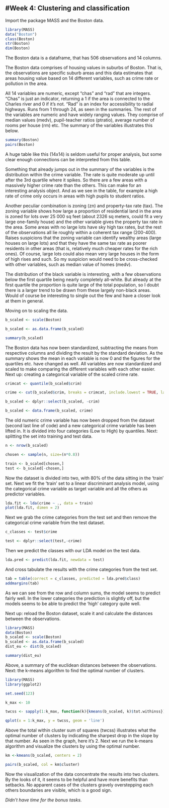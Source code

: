 #Week 4: Clustering and classification
---

Import the package MASS and the Boston data.

```r
library(MASS)
data("Boston")
class(Boston)
str(Boston)
dim(Boston)
```

The Boston data is a dataframe, that has 506 observations and 14 columns.

The Boston data comprises of housing values in suburbs of Boston. That is, the observations are specific suburb areas and this data estimates that areas housing value based on 14 different variables, such as crime rate or pollution in the area.

All 14 variables are numeric, except "chas" and "rad" that are integers. "Chas" is just an indicator, returning a 1 if the area is connected to the Charles river and 0 if it's not.
"Rad" is an index for accessibility to radial highways. Runs from 1 through 24, as seen in the summaries.
The rest of the variables are numeric and have widely ranging values. They comprise of median values (medv), pupil-teacher ratios (ptratio), average number of rooms per house (rm) etc. The summary of the variables illustrates this below.

```r
summary(Boston)
pairs(Boston)
```

A huge table like this (14x14) is seldom useful for proper analysis, but some clear enough connections can be interpreted from this table.

Something that already jumps out in the summary of the variables is the distribution within the crime variable. The rate is quite moderate up until after the 3rd quartile where it spikes. So there are a few areas with a massively higher crime rate than the others. This can make for an interesting analysis object. And as we see in the table, for example a high rate of crime only occurs in areas with high pupils to student ratios.

Another peculiar combination is zoning (zn) and property-tax rate (tax). The zoning variable shows how large a proportion of residential land in the area is zoned for lots over 25 000 sq feet (about 2326 sq meters, could fit a very large one-family house) and the other variable gives the property tax rate in the area. Some areas with no large lots have sky high tax rates, but the rest of the observations all lie roughly within a coherent tax range (200-400). Raises suspicions that the zoning variable can identify wealthy areas (large houses on large lots) and that they have the same tax rate as poorer residents in other areas (that is, relatively much cheaper rates for the rich ones). Of course, large lots could also mean very large houses in the form of high rises and such. So my suspicion would need to be cross-checked with other variables, such as median value of homes (medv).

The distribution of the black variable is interesting, with a few observations below the first quartile being nearly completely all-white. But already at the first quartile the proportion is quite large of the total population, so I doubt there is a larger trend to be drawn from these largely non-black areas. Would of course be interesting to single out the few and have a closer look at them in general.

Moving on to scaling the data.

```r
b_scaled <- scale(Boston)

b_scaled <- as.data.frame(b_scaled)

summary(b_scaled)
```

The Boston data has now been standardized, subtracting the means from respective columns and dividing the result by the standard deviation. As the summary shows the mean in each variable is now 0 and the figures for the quartiles etc. have changed as well. All variables are now standardized and scaled to make comparing the different variables with each other easier. Next up: creating a categorical variable of the scaled crime rate.

```r
crimcat <- quantile(b_scaled$crim)

crime <- cut(b_scaled$crim, breaks = crimcat, include.lowest = TRUE, label = c("Low","Med_low","Med_high","High"))

b_scaled <- dplyr::select(b_scaled, -crim)

b_scaled <- data.frame(b_scaled, crime)
```

The old numeric crime variable has now been dropped from the dataset (second last line of code) and a new categorical crime variable has been lifted in. It is divided into four categories (Low to High) by quantiles. Next: splitting the set into training and test data.

```r
n <- nrow(b_scaled)

chosen <- sample(n, size=(n*0.8))

train <- b_scaled[chosen,]
test <- b_scaled[-chosen,]
```

Now the dataset is divided into two, with 80% of the data sitting in the 'train' set. Next we fit the 'train' set to a linear discriminant analysis model, using the categorical crime variable as target variable and all the others as predictor variables.

```r
lda.fit <- lda(crime ~ ., data = train)
plot(lda.fit, dimen = 2)
```

Next we grab the crime categories from the test set and then remove the categorical crime variable from the test dataset.

```r
c_classes <- test$crime

test <- dplyr::select(test,-crime)
```

Then we predict the classes with our LDA model on the test data.

```r
lda.pred <- predict(lda.fit, newdata = test)
```

And cross tabulate the results with the crime categories from the test set.

```r
tab = table(correct = c_classes, predicted = lda.pred$class)
addmargins(tab)
```

As we can see from the row and column sums, the model seems to predict fairly well. In the lower categories the prediction is slightly off, but the models seems to be able to predict the 'high' category quite well.

Next up: reload the Boston dataset, scale it and calculate the distances between the observations.

```r
library(MASS)
data(Boston)
b_scaled <- scale(Boston)
b_scaled <- as.data.frame(b_scaled)
dist_eu <- dist(b_scaled)

summary(dist_eu)
```

Above, a summary of the euclidean distances between the observations. Next: the k-means algorithm to find the optimal number of clusters.

```r
library(MASS)
library(ggplot2)

set.seed(123)

k_max <- 10

twcss <- sapply(1:k_max, function(k){kmeans(b_scaled, k)$tot.withinss})

qplot(x = 1:k_max, y = twcss, geom = 'line')
```

Above the total within cluster sum of squares (twcss) illustrates what the optimal number of clusters by indicating the sharpest drop in the slope by that number. As seen in the graph, here it's 2. Next we run the k-means algorithm and visualize the clusters by using the optimal number.

```r
km <-kmeans(b_scaled, centers = 2)

pairs(b_scaled, col = km$cluster)
```

Now the visualization of the data concentrate the results into two clusters. By the looks of it, it seems to be helpful and have more benefits than setbacks. No apparent cases of the clusters gravely overstepping each others boundaries are visible, which is a good sign.

*Didn't have time for the bonus tasks.*